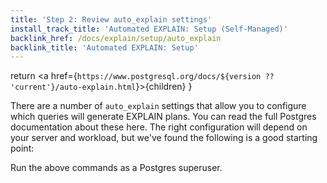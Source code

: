 ```yaml
---
title: 'Step 2: Review auto_explain settings'
install_track_title: 'Automated EXPLAIN: Setup (Self-Managed)'
backlink_href: /docs/explain/setup/auto_explain
backlink_title: 'Automated EXPLAIN: Setup'
---
```




  return <a href={`https://www.postgresql.org/docs/${version ?? 'current'}/auto-explain.html`}>{children}</a>
}

There are a number of `auto_explain` settings that allow you to configure which queries
will generate EXPLAIN plans. You can read the full Postgres documentation about
these <AutoExplainLink version={props.pgMajorVersion}>here</AutoExplainLink>.
The right configuration will depend on your server and workload,
but we've found the following is a good starting point:

<PgSettingsRecommendations mode='alter system' recommendations={getAutoExplainRecommendations(props.settings)} />

Run the above commands as a Postgres superuser.

<PublicOnly>
  <SettingsChangePublic />
</PublicOnly>
<InAppOnly>
  <SettingsChangeInApp autoExplainEnabled={props.autoExplainEnabled} />
</InAppOnly>
